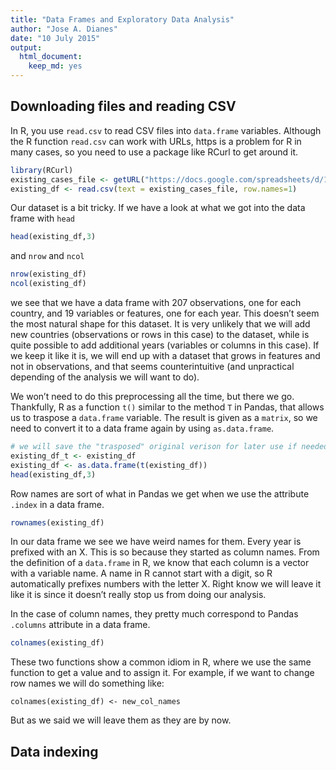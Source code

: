 ```yaml
---
title: "Data Frames and Exploratory Data Analysis"
author: "Jose A. Dianes"
date: "10 July 2015"
output:
  html_document:
    keep_md: yes
---
```


## Downloading files and reading CSV  

In R, you use `read.csv` to read CSV files into `data.frame` variables. Although the R function `read.csv` can work with URLs, https is a problem for R in many cases, so you need to use a package like RCurl to get around it.  

```r
library(RCurl)
existing_cases_file <- getURL("https://docs.google.com/spreadsheets/d/1X5Jp7Q8pTs3KLJ5JBWKhncVACGsg5v4xu6badNs4C7I/pub?gid=0&output=csv")
existing_df <- read.csv(text = existing_cases_file, row.names=1)
```

Our dataset is a bit tricky. If we have a look at what we got into the data frame with `head`  

```r
head(existing_df,3)
```

and `nrow` and `ncol`

```r
nrow(existing_df)
ncol(existing_df)
```

we see that we have a data frame with 207 observations, one for each country, and 19 variables or features, one for each year. This doesn't seem the most natural shape for this dataset. It is very unlikely that we will add new countries (observations or rows in this case) to the dataset, while is quite possible to add additional years (variables or columns in this case). If we keep it like it is, we will end up with a dataset that grows in features and not in observations, and that seems counterintuitive (and unpractical depending of the analysis we will want to do).  

We won't need to do this preprocessing all the time, but there we go. Thankfully, R as a function `t()` similar to the method `T` in Pandas, that allows us to traspose a `data.frame` variable. The result is given as a `matrix`, so we need to convert it to a data frame again by using `as.data.frame`.    

```r
# we will save the "trasposed" original verison for later use if needed
existing_df_t <- existing_df 
existing_df <- as.data.frame(t(existing_df))
head(existing_df,3)
```

Row names are sort of what in Pandas we get when we use the attribute `.index` in a data frame.

```r
rownames(existing_df)
```

In our data frame we see we have weird names for them. Every year is prefixed with an X. This is so because they started as column names. From the definition of a `data.frame` in R, we know that each column is a vector with a variable name. A name in R cannot start with a digit, so R automatically prefixes numbers with the letter X. Right know we will leave it like it is since it doesn't really stop us from doing our analysis.  

In the case of column names, they pretty much correspond to Pandas `.columns` attribute in a data frame.  

```r
colnames(existing_df)
```

These two functions show a common idiom in R, where we use the same function to get a value and to assign it. For example, if we want to change row names we will do something like:

`colnames(existing_df) <- new_col_names`  

But as we said we will leave them as they are by now.  

## Data indexing  



